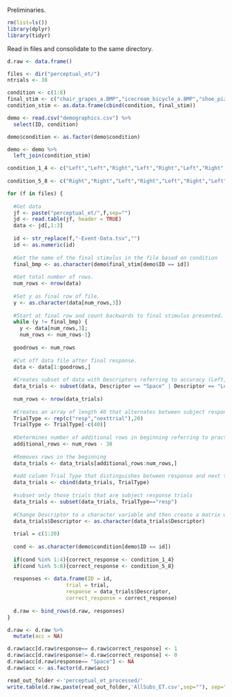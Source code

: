 
Preliminaries.

```r
rm(list=ls())
library(dplyr)
library(tidyr)
```

Read in files and consolidate to the same directory. 

```r
d.raw <- data.frame()

files <- dir("perceptual_et/")
ntrials <- 38

condition <- c(1:8)
final_stim <- c("chair_grapes_a.BMP","icecream_bicycle_a.BMP","shoe_pizza_a.BMP", "jacket_pillow_a.BMP", "chair_grapes_a.BMP","icecream_bicycle_a.BMP","shoe_pizza_a.BMP", "jacket_pillow_a.BMP")
condition_stim <- as.data.frame(cbind(condition, final_stim))

demo <- read.csv("demographics.csv") %>%
  select(ID, condition)

demo$condition <- as.factor(demo$condition)

demo <- demo %>%
  left_join(condition_stim)

condition_1_4 <- c("Left","Left","Right","Left","Right","Left","Right","Right","Left","Right", "Right","Left","Left","Right","Left","Left","Right","Right","Right","Left")
  
condition_5_8 <- c("Right","Right","Left","Right","Left","Right","Left","Left","Right","Left","Left","Right","Right","Left","Right","Right","Left","Left","Left","Right")

for (f in files) {
    
  #Get data
  jf <- paste("perceptual_et/",f,sep="")
  jd <- read.table(jf, header = TRUE)
  data <- jd[,1:3]
  
  id <- str_replace(f,"-Event-Data.tsv","")
  id <- as.numeric(id)
  
  #Get the name of the final stimulus in the file based on condition
  final_bmp <- as.character(demo$final_stim[demo$ID == id])
  
  #Get total number of rows.
  num_rows <- nrow(data)
  
  #Set y as final row of file.
  y <- as.character(data[num_rows,3])
  
  #Start at final row and count backwards to final stimulus presented.
  while (y != final_bmp) {
    y <- data[num_rows,3]; 
    num_rows <- num_rows-1}
  
  goodrows <- num_rows
  
  #Cut off data file after final response.
  data <- data[1:goodrows,]
  
  #Creates subset of data with Descriptors referring to accuracy (Left, Right or Space if skipped)
  data_trials <- subset(data, Descriptor == "Space" | Descriptor == "Left" | Descriptor == "Right")
  
  num_rows <- nrow(data_trials)
 
  #Creates an array of length 40 that alternates between subject response ("resp") and space for next      trial ("nexttrial")
  TrialType <- rep(c("resp","nexttrial"),20)
  TrialType <- TrialType[-c(40)]
  
  #Determines number of additional rows in beginning referring to practice trials
  additional_rows <- num_rows - 38
  
  #Removes rows in the beginning
  data_trials <- data_trials[additional_rows:num_rows,]
  
  #add column Trial Type that distinguishes between response and next trial
  data_trials <- cbind(data_trials, TrialType)
  
  #subset only those trials that are subject response trials
  data_trials <- subset(data_trials, TrialType=="resp")
  
  #Change Descriptor to a character variable and then create a matrix with the Descriptor (subject responses) and accurate responses (condition)
  data_trials$Descriptor <- as.character(data_trials$Descriptor)
  
  trial = c(1:20)
  
  cond <- as.character(demo$condition[demo$ID == id])
  
  if(cond %in% 1:4){correct_response <- condition_1_4}
  if(cond %in% 5:8){correct_response <- condition_5_8}
  
  responses <- data.frame(ID = id,
                   trial = trial,
                   response = data_trials$Descriptor,
                   correct_response = correct_response)
  
  d.raw <- bind_rows(d.raw, responses)
}

d.raw <- d.raw %>%
  mutate(acc = NA)

d.raw$acc[d.raw$response== d.raw$correct_response] <- 1
d.raw$acc[d.raw$response!= d.raw$correct_response] <- 0
d.raw$acc[d.raw$response== "Space"] <- NA
d.raw$acc <- as.factor(d.raw$acc)

read_out_folder <-'perceptual_et_processed/'
write.table(d.raw,paste(read_out_folder,'AllSubs_ET.csv',sep=""), sep=",", row.names=FALSE)
```
